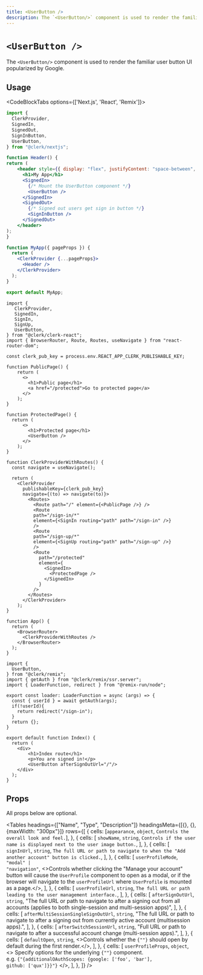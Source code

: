 ```yaml
---
title: <UserButton />
description: The `<UserButton/>` component is used to render the familiar user button UI popularized by Google.
---
```



# `<UserButton />`

<Images width={496} height={564} src="/docs/images/ui-components/component-user_button.svg" alt="User Button Example" />

The `<UserButton/>` component is used to render the familiar user button UI popularized by Google.

## Usage

<CodeBlockTabs options={['Next.js', 'React', 'Remix']}>
  ```jsx copy filename="userButtonExample.tsx"
  import {
    ClerkProvider,
    SignedIn,
    SignedOut,
    SignInButton,
    UserButton,
  } from "@clerk/nextjs";

  function Header() {
  return (
      <header style={{ display: "flex", justifyContent: "space-between", padding: 20 }}>
        <h1>My App</h1>
        <SignedIn>
          {/* Mount the UserButton component */}
          <UserButton />
        </SignedIn>
        <SignedOut>
          {/* Signed out users get sign in button */}
          <SignInButton />
        </SignedOut>
      </header>
  );
  }

  function MyApp({ pageProps }) {
    return (
      <ClerkProvider {...pageProps}>
        <Header />
      </ClerkProvider>
    );
  }

  export default MyApp;
  ```

  ```tsx filename="app.tsx" copy
  import {
     ClerkProvider,
     SignedIn,
     SignIn,
     SignUp,
     UserButton,
  } from "@clerk/clerk-react";
  import { BrowserRouter, Route, Routes, useNavigate } from "react-router-dom";

  const clerk_pub_key = process.env.REACT_APP_CLERK_PUBLISHABLE_KEY;

  function PublicPage() {
      return (
        <>
          <h1>Public page</h1>
          <a href="/protected">Go to protected page</a>
        </>
      );
  }

  function ProtectedPage() {
    return (
        <>
          <h1>Protected page</h1>
          <UserButton />
        </>
      );
  }

  function ClerkProviderWithRoutes() {
    const navigate = useNavigate();

    return (
      <ClerkProvider
        publishableKey={clerk_pub_key}
        navigate={(to) => navigate(to)}>
          <Routes>
            <Route path="/" element={<PublicPage />} />
            <Route
            path="/sign-in/*"
            element={<SignIn routing="path" path="/sign-in" />}
            />
            <Route
            path="/sign-up/*"
            element={<SignUp routing="path" path="/sign-up" />}
            />
            <Route
              path="/protected"
              element={
                <SignedIn>
                  <ProtectedPage />
                </SignedIn>
              }
            />
          </Routes>
        </ClerkProvider>
      );
  }

  function App() {
    return (
      <BrowserRouter>
        <ClerkProviderWithRoutes />
      </BrowserRouter>
    );
  }

  ```

  ```tsx filename="router/index.tsx" copy
  import {
    UserButton,
  } from "@clerk/remix";
  import { getAuth } from "@clerk/remix/ssr.server";
  import { LoaderFunction, redirect } from "@remix-run/node";

  export const loader: LoaderFunction = async (args) => {
    const { userId } = await getAuth(args);
    if(!userId){
      return redirect("/sign-in");
    }
    return {};
  }

  export default function Index() {
    return (
      <div>
          <h1>Index route</h1>
          <p>You are signed in!</p>
          <UserButton afterSignOutUrl="/"/>
      </div>
    );
  }
  ```
</CodeBlockTabs>

## Props

All props below are optional.

<Tables
  headings={["Name", "Type", "Description"]}
  headingsMeta={[{}, {}, {maxWidth: "300px"}]}
  rows={[
  {
  cells: [<code>appearance</code>, <code>object</code>, `Controls the overall look and feel.`],
  },
  {
  cells: [
  <code>showName</code>,
  <code>string</code>,
  `Controls if the user name is displayed next to the user image button.`,
  ],
  },
  {
  cells: [
  <code>signInUrl</code>,
  <code>string</code>,
  `The full URL or path to navigate to when the "Add another account" button is clicked.`,
  ],
  },
  {
  cells: [
  <code>userProfileMode</code>,
  <code>"modal" | "navigation"</code>,
  <>Controls whether clicking the "Manage your account" button will cause the <code>UserProfile</code> component to open as a modal, or if the browser will navigate to the <code>userProfileUrl</code> where <code>UserProfile</code> is mounted as a page.</>,
  ],
  },
  {
  cells: [
  <code>userProfileUrl</code>,
  <code>string</code>,
  `The full URL or path leading to the user management interface.`,
  ],
  },
  {
  cells: [
  <code>afterSignOutUrl</code>,
  <code>string</code>,
  "The full URL or path to navigate to after a signing out from all accounts (applies to both single-session and multi-session apps)",
  ],
  },
  {
  cells: [
  <code>afterMultiSessionSingleSignOutUrl</code>,
  <code>string</code>,
  "The full URL or path to navigate to after a signing out from currently active account (multisession apps).",
  ],
  },
  {
  cells: [
  <code>afterSwitchSessionUrl</code>,
  <code>string</code>,
  "Full URL or path to navigate to after a successful account change (multi-session apps).",
  ],
  },
  {
  cells: [
  <code>defaultOpen</code>,
  <code>string</code>,
  <>Controls whether the <code>{"<UserButton/>"}</code> should open by default during the first render.</>,
  ],
  },
  {
  cells: [
  <code>userProfileProps</code>,
  <code>object</code>,
  <>
  Specify options for the underlying <code>{"<UserProfile />"}</code> component.
  <br/>
  e.g. <code>{"{additionalOAuthScopes: {google: ['foo', 'bar'], github: ['qux']}}"}</code>
  </>,
  ],
  },
  ]}
/>
